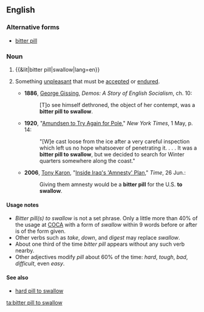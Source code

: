 ==English==

===Alternative forms===
* [[bitter pill]]

===Noun===
{{en-noun|head=[[bitter pill]] [[to]] [[swallow]]|bitter pills to swallow}}

# {{&lit|bitter pill|swallow|lang=en}}
# {{context|idiomatic|lang=en}} Something [[unpleasant]] that must be [[accepted]] or [[endured]].
#* '''1886''', [[w:George Gissing|George Gissing]], ''Demos: A Story of English Socialism'', ch. 10:
#*: [T]o see himself dethroned, the object of her contempt, was a '''bitter pill to swallow'''.
#* '''1920''', "[http://query.nytimes.com/mem/archive-free/pdf?_r=1&res=9C07E0D91E31E03ABC4953DFB366838B639EDE Amundsen to Try Again for Pole]," ''New York Times'', 1 May, p. 14:  
#*: "[W]e cast loose from the ice after a very careful inspection which left us no hope whatsoever of penetrating it. . . . It was a '''bitter pill to swallow''', but we decided to search for Winter quarters somewhere along the coast."
#* '''2006''', [[w:Tony Karon|Tony Karon]], "[http://www.time.com/time/world/article/0,8599,1208298,00.html Inside Iraq's 'Amnesty' Plan]," ''Time'', 26 Jun.:
#*: Giving them amnesty would be a '''bitter pill''' for the U.S. '''to swallow'''.

====Usage notes====
* ''Bitter pill(s) to swallow'' is not a set phrase. Only a little more than 40% of the usage at [[COCA]] with a form of ''swallow'' within 9 words before or after is of the form given. 
* Other verbs such as ''take'', ''down'', and ''digest'' may replace ''swallow''.
* About one third of the time ''bitter pill'' appears without any such verb nearby.
* Other adjectives modify ''pill'' about 60% of the time: ''hard'', ''tough'', ''bad'', ''difficult'', even ''easy''.

====See also====
* [[hard pill to swallow]]

[[ta:bitter pill to swallow]]